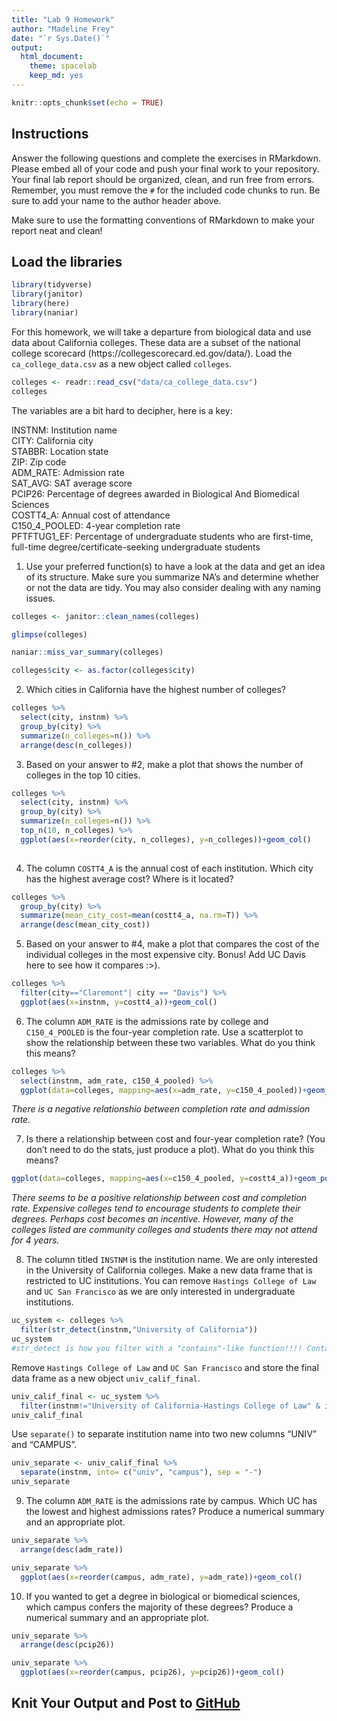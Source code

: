 ```yaml
---
title: "Lab 9 Homework"
author: "Madeline Frey"
date: "`r Sys.Date()`"
output:
  html_document: 
    theme: spacelab
    keep_md: yes
---
```


```r
knitr::opts_chunk$set(echo = TRUE)
```

## Instructions
Answer the following questions and complete the exercises in RMarkdown. Please embed all of your code and push your final work to your repository. Your final lab report should be organized, clean, and run free from errors. Remember, you must remove the `#` for the included code chunks to run. Be sure to add your name to the author header above.  

Make sure to use the formatting conventions of RMarkdown to make your report neat and clean!  

## Load the libraries
```r
library(tidyverse)
library(janitor)
library(here)
library(naniar)
``` 

For this homework, we will take a departure from biological data and use data about California colleges. These data are a subset of the national college scorecard (https://collegescorecard.ed.gov/data/). Load the `ca_college_data.csv` as a new object called `colleges`.
```r
colleges <- readr::read_csv("data/ca_college_data.csv")
colleges
```

The variables are a bit hard to decipher, here is a key:  

INSTNM: Institution name  
CITY: California city  
STABBR: Location state  
ZIP: Zip code  
ADM_RATE: Admission rate  
SAT_AVG: SAT average score  
PCIP26: Percentage of degrees awarded in Biological And Biomedical Sciences  
COSTT4_A: Annual cost of attendance  
C150_4_POOLED: 4-year completion rate  
PFTFTUG1_EF: Percentage of undergraduate students who are first-time, full-time degree/certificate-seeking undergraduate students  

1. Use your preferred function(s) to have a look at the data and get an idea of its structure. Make sure you summarize NA's and determine whether or not the data are tidy. You may also consider dealing with any naming issues.
```r
colleges <- janitor::clean_names(colleges)
```

```r
glimpse(colleges)
```

```r
naniar::miss_var_summary(colleges)
```
```r
colleges$city <- as.factor(colleges$city)
```

2. Which cities in California have the highest number of colleges?
```r
colleges %>% 
  select(city, instnm) %>% 
  group_by(city) %>% 
  summarize(n_colleges=n()) %>% 
  arrange(desc(n_colleges))
```

3. Based on your answer to #2, make a plot that shows the number of colleges in the top 10 cities.
```r
colleges %>% 
  select(city, instnm) %>% 
  group_by(city) %>% 
  summarize(n_colleges=n()) %>% 
  top_n(10, n_colleges) %>% 
  ggplot(aes(x=reorder(city, n_colleges), y=n_colleges))+geom_col()
  
```

4. The column `COSTT4_A` is the annual cost of each institution. Which city has the highest average cost? Where is it located?
```r
colleges %>% 
  group_by(city) %>% 
  summarize(mean_city_cost=mean(costt4_a, na.rm=T)) %>% 
  arrange(desc(mean_city_cost))
```

5. Based on your answer to #4, make a plot that compares the cost of the individual colleges in the most expensive city. Bonus! Add UC Davis here to see how it compares :>).
```r
colleges %>% 
  filter(city=="Claremont"| city == "Davis") %>% 
  ggplot(aes(x=instnm, y=costt4_a))+geom_col()

```

6. The column `ADM_RATE` is the admissions rate by college and `C150_4_POOLED` is the four-year completion rate. Use a scatterplot to show the relationship between these two variables. What do you think this means?
```r
colleges %>% 
  select(instnm, adm_rate, c150_4_pooled) %>% 
  ggplot(data=colleges, mapping=aes(x=adm_rate, y=c150_4_pooled))+geom_point()
```
_There is a negative relationshio between completion rate and admission rate._

7. Is there a relationship between cost and four-year completion rate? (You don't need to do the stats, just produce a plot). What do you think this means?
```r
ggplot(data=colleges, mapping=aes(x=c150_4_pooled, y=costt4_a))+geom_point()
```

_There seems to be a positive relationship between cost and completion rate. Expensive colleges tend to encourage students to complete their degrees. Perhaps cost becomes an incentive. However, many of the colleges listed are community colleges and students there may not attend for 4 years._

8. The column titled `INSTNM` is the institution name. We are only interested in the University of California colleges. Make a new data frame that is restricted to UC institutions. You can remove `Hastings College of Law` and `UC San Francisco` as we are only interested in undergraduate institutions.
```r
uc_system <- colleges %>% 
  filter(str_detect(instnm,"University of California"))
uc_system
#str_detect is how you filter with a "contains"-like function!!!! Contains() or starts_with only works with a select function
```

Remove `Hastings College of Law` and `UC San Francisco` and store the final data frame as a new object `univ_calif_final`.
```r
univ_calif_final <- uc_system %>% 
  filter(instnm!="University of California-Hastings College of Law" & instnm!="University of California-San Francisco")
univ_calif_final
```

Use `separate()` to separate institution name into two new columns "UNIV" and "CAMPUS".
```r
univ_separate <- univ_calif_final %>% 
  separate(instnm, into= c("univ", "campus"), sep = "-")
univ_separate
```

9. The column `ADM_RATE` is the admissions rate by campus. Which UC has the lowest and highest admissions rates? Produce a numerical summary and an appropriate plot.
```r
univ_separate %>% 
  arrange(desc(adm_rate))
```

```r
univ_separate %>% 
  ggplot(aes(x=reorder(campus, adm_rate), y=adm_rate))+geom_col()
```

10. If you wanted to get a degree in biological or biomedical sciences, which campus confers the majority of these degrees? Produce a numerical summary and an appropriate plot.
```r
univ_separate %>% 
  arrange(desc(pcip26))
```

```r
univ_separate %>% 
  ggplot(aes(x=reorder(campus, pcip26), y=pcip26))+geom_col()
```

## Knit Your Output and Post to [GitHub](https://github.com/FRS417-DataScienceBiologists)